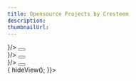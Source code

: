 ---
title: Opensource Projects by Cresteem
description:
thumbnailUrl:
---



<div className={style.main}>
  
  <div>
    <ProjectCard name="Richie" tech="JS"  icon={<PiFinnTheHumanFill size={80}/>
    }/>
    <a href='https://richiejs.cresteem.com/'>
      <button>
        <TbView360 size={28}/>
      </button>
    </a>
  </div>
  
  <div>
    <ProjectCard name="Hawk" tech="JS"  icon={<GiEagleHead size={80} />
    }/>
    <a href='https://hawkjs.cresteem.com/'>
      <button>
        <TbView360 size={28}/>
      </button>
    </a>
  </div>
  
  <div>
    <ProjectCard name="Minomax" tech="" icon={<GiJetPack size={80} />
    }/>
    <a href='https://minomax.cresteem.com/'>
      <button>
        <TbView360 size={28}/>
      </button>
    </a>
  </div>

</div>

<div className={style.infoboard} onMouseLeave={() => {
        hideView();
      }}>
  <p></p>
</div>
